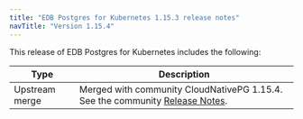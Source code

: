 ```yaml
---
title: "EDB Postgres for Kubernetes 1.15.3 release notes"
navTitle: "Version 1.15.4"
---
```


This release of EDB Postgres for Kubernetes includes the following:

| Type           | Description                                                                                                                        |
| -------------- | ---------------------------------------------------------------------------------------------------------------------------------- |
| Upstream merge | Merged with community CloudNativePG 1.15.4. See the community [Release Notes](https://cloudnative-pg.io/documentation/1.15/release_notes/v1.15/). |

